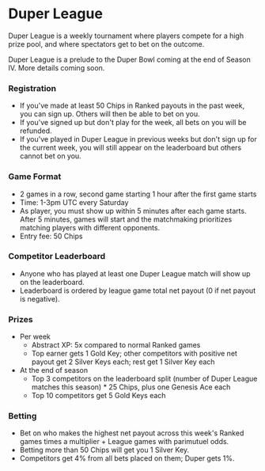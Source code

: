 # Duper League

Duper League is a weekly tournament where players compete for a high prize pool, and where spectators get to bet on the outcome.

Duper League is a prelude to the Duper Bowl coming at the end of Season IV. More details coming soon.

### Registration

- If you've made at least 50 Chips in Ranked payouts in the past week, you can sign up. Others will then be able to bet on you.
- If you've signed up but don't play for the week, all bets on you will be refunded.
- If you've played in Duper League in previous weeks but don't sign up for the current week, you will still appear on the leaderboard but others cannot bet on you.

### Game Format

- 2 games in a row, second game starting 1 hour after the first game starts
- Time: 1-3pm UTC every Saturday
- As player, you must show up within 5 minutes after each game starts. After 5 minutes, games will start and the matchmaking prioritizes matching players with different opponents.
- Entry fee: 50 Chips

### Competitor Leaderboard

- Anyone who has played at least one Duper League match will show up on the leaderboard.
- Leaderboard is ordered by league game total net payout (0 if net payout is negative).

### Prizes

- Per week
  - Abstract XP: 5x compared to normal Ranked games
  - Top earner gets 1 Gold Key; other competitors with positive net payout get 2 Silver Keys each; rest get 1 Silver Key each
- At the end of season
  - Top 3 competitors on the leaderboard split (number of Duper League matches this season) * 25 Chips, plus one Genesis Ace each
  - Top 10 competitors get 5 Gold Keys each

### Betting

- Bet on who makes the highest net payout across this week's Ranked games times a multiplier + League games with parimutuel odds.
- Betting more than 50 Chips will get you 1 Silver Key.
- Competitors get 4% from all bets placed on them; Duper gets 1%.